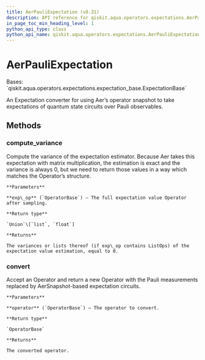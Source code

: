 ```yaml
---
title: AerPauliExpectation (v0.31)
description: API reference for qiskit.aqua.operators.expectations.AerPauliExpectation in qiskit v0.31
in_page_toc_min_heading_level: 1
python_api_type: class
python_api_name: qiskit.aqua.operators.expectations.AerPauliExpectation
---
```


# AerPauliExpectation

<Class id="qiskit.aqua.operators.expectations.AerPauliExpectation" isDedicatedPage={true} github="https://github.com/qiskit-community/qiskit-aqua/tree/stable/0.9/qiskit/aqua/operators/expectations/aer_pauli_expectation.py" signature="AerPauliExpectation" modifiers="class">
  Bases: `qiskit.aqua.operators.expectations.expectation_base.ExpectationBase`

  An Expectation converter for using Aer’s operator snapshot to take expectations of quantum state circuits over Pauli observables.

  ## Methods

  <span id="qiskit-aqua-operators-expectations-aerpauliexpectation-compute-variance" />

  ### compute\_variance

  <Function id="qiskit.aqua.operators.expectations.AerPauliExpectation.compute_variance" signature="AerPauliExpectation.compute_variance(exp_op)">
    Compute the variance of the expectation estimator. Because Aer takes this expectation with matrix multiplication, the estimation is exact and the variance is always 0, but we need to return those values in a way which matches the Operator’s structure.

    **Parameters**

    **exp\_op** (`OperatorBase`) – The full expectation value Operator after sampling.

    **Return type**

    `Union`\[`list`, `float`]

    **Returns**

    The variances or lists thereof (if exp\_op contains ListOps) of the expectation value estimation, equal to 0.
  </Function>

  <span id="qiskit-aqua-operators-expectations-aerpauliexpectation-convert" />

  ### convert

  <Function id="qiskit.aqua.operators.expectations.AerPauliExpectation.convert" signature="AerPauliExpectation.convert(operator)">
    Accept an Operator and return a new Operator with the Pauli measurements replaced by AerSnapshot-based expectation circuits.

    **Parameters**

    **operator** (`OperatorBase`) – The operator to convert.

    **Return type**

    `OperatorBase`

    **Returns**

    The converted operator.
  </Function>
</Class>

